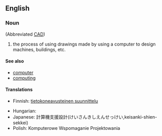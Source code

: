 ==English==

===Noun===
{{en-noun|sg=[[computer]]-[[aided]] [[design]]|-}} (Abbreviated [[CAD]])

# {{uncountable}} the process of using drawings made by using a computer to design machines, buildings, etc.

====See also====
* [[computer]]
* [[computing]]

====Translations====
{{trans-top|process of design using computers}}
* Finnish: [[tietokoneavusteinen suunnittelu]]
{{trans-mid}}
* Hungarian: {{t|hu|számítógéppel segített tervezés}}
* Japanese: 計算機支援設計(けいさんきしえんせっけい,keisanki-shien-sekkei)
* Polish: Komputerowe Wspomaganie Projektowania
{{trans-bottom}}